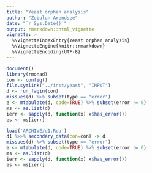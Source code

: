 ```yaml
---
title: "Yeast orphan analysis"
author: "Zebulun Arendsee"
date: "`r Sys.Date()`"
output: rmarkdown::html_vignette
vignette: >
  %\VignetteIndexEntry{Yeast orphan analysis}
  %\VignetteEngine{knitr::rmarkdown}
  %\VignetteEncoding{UTF-8}
---
```


```r

document()
library(rmonad)
con <- config()
file.symlink("../inst/yeast", "INPUT")
d <- run_fagin(con)
missues(d) %>% subset(type == "error")
e <- mtabulate(d, code=TRUE) %>% subset(error != 0)
ms <- as.list(d)
ierr <- sapply(d, function(x) x$has_error())
es <- ms[ierr]

```

```r
load('ARCHIVE/d1.Rda')
d1 %>>% secondary_data(con=con) -> d
missues(d) %>% subset(type == "error")
e <- mtabulate(d, code=TRUE) %>% subset(error != 0)
ms <- as.list(d)
ierr <- sapply(d, function(x) x$has_error())
es <- ms[ierr]
```
